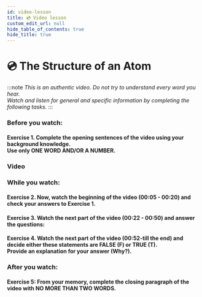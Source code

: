 ```yaml
---
id: video-lesson
title: 💿 Video lesson
custom_edit_url: null
hide_table_of_contents: true
hide_title: true
---
```



<Theme atomicStructure />

# 💿 The Structure of an Atom

:::note
_This is an authentic video. Do not try to understand every word you hear._  
_Watch and listen for general and specific information by completing the following tasks._
:::

### Before you watch:

#### Exercise 1. Complete the opening sentences of the video using your background knowledge. <br /> Use only ONE WORD AND/OR A NUMBER.

<Frame src="https://learningapps.org/watch?v=pf33wts9t21" height="330px" />

### Video

<Player url="https://www.youtube.com/watch?v=03iWCjxjCdA" />

### While you watch:

#### Exercise 2. Now, watch the beginning of the video (00:05 - 00:20) and check your answers to Exercise 1.

#### Exercise 3. Watch the next part of the video (00:22 - 00:50) and answer the questions:

<Frame src="https://learningapps.org/watch?v=p7nnc0onn21" height="380px" />

#### Exercise 4. Watch the next part of the video (00:52-till the end) and decide either these statements are FALSE (F) or TRUE (T). <br /> Provide an explanation for your answer (Why?).

<Frame src="https://learningapps.org/watch?v=p4ktqf61k21" height="570px" />

### After you watch:

#### Exercise 5: From your memory, complete the closing paragraph of the video with NO MORE THAN TWO WORDS.

<Frame src="https://learningapps.org/watch?v=pd4xp4szc21" height="370px" />
